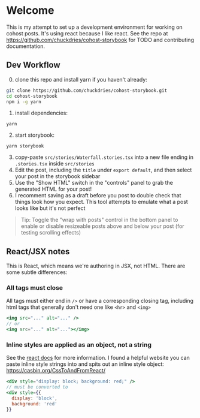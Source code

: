 
<Meta title="Welcome/Introduction" />

# Welcome

This is my attempt to set up a development environment for working on cohost posts. It's using react because I like react.
See the repo at https://github.com/chuckdries/cohost-storybook for TODO and contributing documentation.


## Dev Workflow

0. clone this repo and install yarn if you haven't already:

```sh
git clone https://github.com/chuckdries/cohost-storybook.git
cd cohost-storybook
npm i -g yarn
```

1. install dependencies:

```
yarn
```

2. start storybook:

```
yarn storybook
```

3. copy-paste `src/stories/Waterfall.stories.tsx` into a new file ending in `.stories.tsx` inside `src/stories`
4. Edit the post, including the `title` under `export default`, and then select your post in the storybook sidebar
5. Use the "Show HTML" switch in the "controls" panel to grab the generated HTML for your post!
6. I recomment saving as a draft before you post to double check that things look how you expect. This tool attempts to emulate what a post looks like but it's not perfect


> Tip: Toggle the "wrap with posts" control in the bottom panel to enable or disable resizeable posts above and below your post (for testing scrolling effects)

## React/JSX notes

This is React, which means we're authoring in JSX, not HTML. There are some subtle differences:

### All tags must close

All tags must either end in `/>` or have a corresponding closing tag, including html tags that generally don't need one like `<hr>` and `<img>`

```jsx
<img src="..." alt="..." />
// or
<img src="..." alt="..."></img>
```

### Inline styles are applied as an object, not a string

See the [react docs](https://reactjs.org/docs/dom-elements.html#style) for more information. I found a helpful website you can paste inline style strings into and spits out an inline style object: https://casbin.org/CssToAndFromReact/

```jsx
<div style="display: block; background: red;" />
// must be converted to
<div style={{
  display: 'block',
  background: 'red'
}}
```

